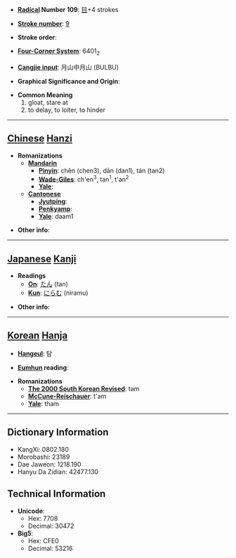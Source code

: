 * '''[[Wiktionary:Chinese radical index| Radical]] Number 109''': [[Wiktionary:Chinese radical index 目|目]]+4 strokes

* '''[[Wiktionary:Chinese total strokes index|Stroke number]]''': [[Wiktionary:Chinese total strokes index 9|9]]

* '''Stroke order''': 

* '''[[Wiktionary:Chinese four corner index|Four-Corner System]]''': 6401<sub>2</sub>

* '''[[Wiktionary:Chinese Cangjie index|Cangjie input]]''': 月山中月山 (BULBU)

* '''Graphical Significance and Origin''': 

* '''Common Meaning'''
*#gloat, stare at
*# to delay, to loiter, to hinder


----

== [[Chinese]] [[Hanzi]] ==

* '''Romanizations'''
** '''[[Mandarin]]'''
*** '''[[Pinyin]]''': chěn (chen3), dān (dan1), tán (tan2)
*** '''[[Wade-Giles]]''': ch'en<sup>3</sup>, tan<sup>1</sup>, t'an<sup>2</sup>
*** '''[[Yale]]''': 
** '''[[Cantonese]]'''
*** '''[[Jyutping]]''':
*** '''[[Penkyamp]]''': 
*** '''[[Yale]]''': daam1

* '''Other info''': 

----

== [[Japanese]] [[Kanji]] ==

* '''Readings'''
** '''[[On]]''': [[たん]] (tan)
** '''[[Kun]]''': [[にらむ]] (niramu)

* '''Other info''':  

----

== [[Korean]] [[Hanja]] ==

* '''[[Hangeul]]''': 탐

* '''[[Eumhun]] reading''': 

* '''Romanizations'''
** '''[[The 2000 South Korean Revised Romanization|The 2000 South Korean Revised]]''': tam
** '''[[McCune-Reischauer]]''': t'am
** '''[[Yale]]''': tham

----

== Dictionary Information ==

* KangXi: 0802.180
* Morobashi: 23189
* Dae Jaweon: 1218.190
* Hanyu Da Zidian: 42477.130

== Technical Information ==

* '''Unicode''':
** Hex: 7708
** Decimal: 30472
* '''Big5''':
** Hex: CFE0
** Decimal: 53216